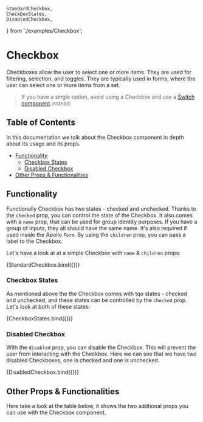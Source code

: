     StandardCheckbox,
    CheckboxStates,
    DisabledCheckbox,
} from './examples/Checkbox';

<Meta title="Form/Checkbox" component={Checkbox} />

# Checkbox

Checkboxes allow the user to select one or more items. They are used for filtering, selection, and toggles. They are typically used in forms, where the user can select one or more items from a set.
> If you have a single option, avoid using a Checkbox and use a [Switch component](?path=/docs/form-switch--standard-switch) instead.

## Table of Contents

In this documentation we talk about the Checkbox component in depth about its usage and its props.

- [Functionality](#functionality)
    - [Checkbox States](#checkbox-states)
    - [Disabled Checkbox](#disabled-checkbox)
- [Other Props & Functionalities](#other-props--functionalities)

## Functionality

Functionally Checkbox has two states - checked and unchecked. Thanks to the `checked` prop, you can control
the state of the Checkbox. It also comes with a `name` prop, that can be used for group identity purposes. If you have a group of inputs, they all should have the same name. It's also required if used inside the Apollo `Form`.
By using the `children` prop, you can pass a label to the Checkbox.

Let's have a look at at a simple Checkbox with `name` & `children` props:

<Canvas>
	<Story name="Standard Checkbox" args={{ children: 'This is a checkbox',
        value: 'checkbox value',
        id: 'checkbox',
        name: 'Checkbox1' }}>
		{StandardCheckbox.bind({})}
	</Story>
</Canvas>

### Checkbox States

As mentioned above the the Checkbox comes with tqo states - checked and unchecked, and these states can be controlled by the `checked` prop.
Let's look at both of these states:

<Canvas>
	<Story name="Checkbox States" args={{ children: 'This is a checkbox',
        value: 'checkbox value',
        id: 'checkbox', }}>
		{CheckboxStates.bind({})}
	</Story>
</Canvas>

### Disabled Checkbox

With the `disabled` prop, you can disable the Checkbox. This will prevent the user from interacting with the Checkbox.
Here we can see that we have two disabled Checkboxes, one is checked and one is unchecked.

<Canvas>
	<Story name="Disabled Checkbox" args={{ children: 'This is a checkbox',
        value: 'checkbox value',
        id: 'checkbox',
        disabled: true, }}>
		{DisabledCheckbox.bind({})}
	</Story>
</Canvas>

## Other Props & Functionalities

Here take a look at the table below, it shows the two addtional props you can use with the Checkbox component.

<ArgsTable of={Checkbox} />